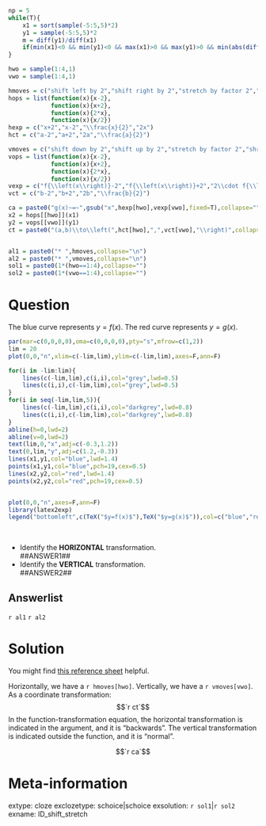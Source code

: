 ```r
np = 5
while(T){
    x1 = sort(sample(-5:5,5)*2)
    y1 = sample(-5:5,5)*2
    m = diff(y1)/diff(x1)
    if(min(x1)<0 && min(y1)<0 && max(x1)>0 && max(y1)>0 && min(abs(diff(m)))>0){break}
}

hwo = sample(1:4,1)
vwo = sample(1:4,1)

hmoves = c("shift left by 2","shift right by 2","stretch by factor 2","shrink by factor 2")
hops = list(function(x){x-2},
            function(x){x+2},
            function(x){2*x},
            function(x){x/2})
hexp = c("x+2","x-2","\\frac{x}{2}","2x")
hct = c("a-2","a+2","2a","\\frac{a}{2}")

vmoves = c("shift down by 2","shift up by 2","stretch by factor 2","shrink by factor 2")
vops = list(function(x){x-2},
            function(x){x+2},
            function(x){2*x},
            function(x){x/2})
vexp = c("f{\\left(x\\right)}-2","f{\\left(x\\right)}+2","2\\cdot f{\\left(x\\right)}","\\frac{f{\\left(x\\right)}}{2}")
vct = c("b-2","b+2","2b","\\frac{b}{2}")

ca = paste0("g(x)~=~",gsub("x",hexp[hwo],vexp[vwo],fixed=T),collapse="")
x2 = hops[[hwo]](x1)
y2 = vops[[vwo]](y1)
ct = paste0("(a,b)\\to\\left(",hct[hwo],",",vct[vwo],"\\right)",collapse="")


al1 = paste0("* ",hmoves,collapse="\n")
al2 = paste0("* ",vmoves,collapse="\n")
sol1 = paste0(1*(hwo==1:4),collapse="")
sol2 = paste0(1*(vwo==1:4),collapse="")

```

Question
========

The blue curve represents $y=f(x)$. The red curve represents $y=g(x)$.

```r
par(mar=c(0,0,0,0),oma=c(0,0,0,0),pty="s",mfrow=c(1,2))
lim = 20
plot(0,0,"n",xlim=c(-lim,lim),ylim=c(-lim,lim),axes=F,ann=F)

for(i in -lim:lim){
    lines(c(-lim,lim),c(i,i),col="grey",lwd=0.5)
    lines(c(i,i),c(-lim,lim),col="grey",lwd=0.5)
}
for(i in seq(-lim,lim,5)){
    lines(c(-lim,lim),c(i,i),col="darkgrey",lwd=0.8)
    lines(c(i,i),c(-lim,lim),col="darkgrey",lwd=0.8)
}
abline(h=0,lwd=2)
abline(v=0,lwd=2)
text(lim,0,"x",adj=c(-0.3,1.2))
text(0,lim,"y",adj=c(1.2,-0.3))
lines(x1,y1,col="blue",lwd=1.4)
points(x1,y1,col="blue",pch=19,cex=0.5)
lines(x2,y2,col="red",lwd=1.4)
points(x2,y2,col="red",pch=19,cex=0.5)


plot(0,0,"n",axes=F,ann=F)
library(latex2exp)
legend("bottomleft",c(TeX("$y=f(x)$"),TeX("$y=g(x)$")),col=c("blue","red"),lwd=c(1.4,1.4))
```
\

* Identify the **HORIZONTAL** transformation.\
##ANSWER1##
* Identify the **VERTICAL** transformation.\
##ANSWER2##

Answerlist
--------

`r al1`
`r al2`


Solution
========

You might find [this reference sheet](https://chadworley.github.io/algtwo2026/u02/10_02/ref_all_2s.pdf) helpful.

Horizontally, we have a `r hmoves[hwo]`. Vertically, we have a `r vmoves[vwo]`. As a coordinate transformation:
$$`r ct`$$
In the function-transformation equation, the horizontal transformation is indicated in the argument, and it is "backwards". The vertical transformation is indicated outside the function, and it is "normal".

$$`r ca`$$



Meta-information
============
extype: cloze
exclozetype: schoice|schoice
exsolution: `r sol1`|`r sol2`
exname: ID_shift_stretch